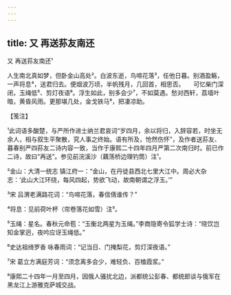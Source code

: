 ```yaml
---
---
---
```

title: 又 再送荪友南还
---



又 再送荪友南还¹





人生南北真如梦，但卧金山高处²。白波东逝，鸟啼花落³，任他日暮。别酒盈觞，一声将息⁴，送君归去。便烟波万顷，半帆残月，几回首，相思否。　　可忆柴门深闭，玉绳低⁵、剪灯夜语⁶。浮生如此，别多会少⁷，不如莫遇。愁对西轩，荔墙叶暗，黄昏风雨。更那堪几处，金戈铁马⁸，把凄凉助。





【笺注】


¹此词语多酸楚，与严所作进士纳兰君哀词“岁四月，余以将归，入辞容若，时坐无余人，相与叙生平聚散，究人事之终始。语有所及，怆然伤怀”，及作者送荪友、暮春别严四荪友二诗内容一致，当作于康熙二十四年四月严第二次南归时。前已作二诗，故曰“再送”。参见前浣溪沙（藕荡桥边理钓筒）注¹。

²金山：大清一统志 镇江府一：“金山，在丹徒县西北七里大江中。周必大杂志：‘此山大江环绕，每风四起，势欲飞动，故南朝谓之浮玉。’”

³宋 吕渭老满路花词：“鸟啼花落，春信倩谁传？”

⁴将息：见前荷叶杯（帘卷落花如雪）注⁵。

⁵玉绳：星名。春秋元命苞：“玉衡北两星为玉绳。”李商隐寄令狐学士诗：“晓饮岂知金掌迥，夜吟应讶玉绳低。”

⁶史达祖绮罗香 咏春雨词：“记当日、门掩梨花，剪灯深夜语。”

⁷宋 葛立方满庭芳词：“须念离多会少，难轻负、百榼霞浆。”

⁸康熙二十四年一月至四月，因俄人骚扰北边，派都统公彭春、都统郎谈与俄军在黑龙江上游雅克萨城交战。